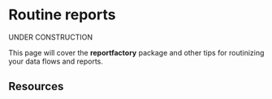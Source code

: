 
# Routine reports {  }  

UNDER CONSTRUCTION  

This page will cover the **reportfactory** package and other tips for routinizing your data flows and reports.  

<!-- ======================================================= -->
## Resources {  }


